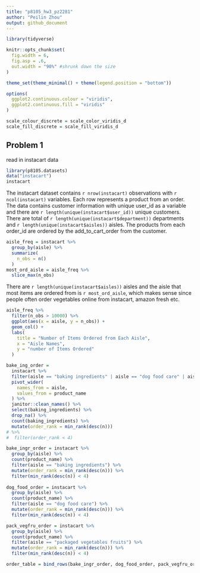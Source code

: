 ```yaml
---
title: "p8105_hw3_pz2281"
author: "Peilin Zhou"
output: github_document
---
```


```r
library(tidyverse)

knitr::opts_chunk$set(
  fig.width = 6,
  fig.asp = .6,
  out.width = "90%" #shrunk down the size 
)

theme_set(theme_minimal() + theme(legend.position = "bottom"))

options(
  ggplot2.continuous.colour = "viridis",
  ggplot2.continuous.fill = "viridis"
)

scale_colour_discrete = scale_color_viridis_d
scale_fill_discrete = scale_fill_viridis_d
```

## Problem 1
read in instacart data

```r
library(p8105.datasets)
data("instacart")
instacart
```

The instacart dataset contains `r nrow(instacart)` observations with `r ncol(instacart)` variables. Each row represents a product from an order. The data contains customer information with unique user_id as a variable and there are `r length(unique(instacart$user_id))` unique customers. There are total of `r length(unique(instacart$department))` departments and `r length(unique(instacart$aisles))` aisles. The products from each order_id are ordered by the add_to_cart_order from the customer.

```r
aisle_freq = instacart %>% 
  group_by(aisle) %>% 
  summarize(
    n_obs = n()
  )
most_ord_aisle = aisle_freq %>% 
  slice_max(n_obs)
```
There are `r length(unique(instacart$aisles))` aisles and the aisle that most items are ordered from is `r most_ord_aisle`, which makes sense since people often order vegetables online from instacart, amazon fresh etc.

```r
aisle_freq %>% 
  filter(n_obs > 10000) %>% 
  ggplot(aes(x = aisle, y = n_obs)) +
  geom_col() +
  labs(
    title = "Number of Items Ordered from Each Aisle",
    x = "Aisle Names",
    y = "number of Items Ordered"
  )
```

```r
bake_ing_order = 
  instacart %>% 
  filter(aisle == "baking ingredients" | aisle == "dog food care" | aisle == "packaged vegetables fruits") %>% 
  pivot_wider(
    names_from = aisle,
    values_from = product_name
  ) %>% 
  janitor::clean_names() %>% 
  select(baking_ingredients) %>% 
  drop_na() %>% 
  count(baking_ingredients) %>% 
  mutate(order_rank = min_rank(desc(n)))
# %>% 
#  filter(order_rank < 4)
```

```r
bake_ingr_order = instacart %>% 
  group_by(aisle) %>% 
  count(product_name) %>% 
  filter(aisle == "baking ingredients") %>% 
  mutate(order_rank = min_rank(desc(n))) %>% 
  filter(min_rank(desc(n)) < 4)
  
dog_food_order = instacart %>% 
  group_by(aisle) %>% 
  count(product_name) %>% 
  filter(aisle == "dog food care") %>% 
  mutate(order_rank = min_rank(desc(n))) %>% 
  filter(min_rank(desc(n)) < 4)

pack_vegfru_order = instacart %>% 
  group_by(aisle) %>% 
  count(product_name) %>% 
  filter(aisle == "packaged vegetables fruits") %>% 
  mutate(order_rank = min_rank(desc(n))) %>% 
  filter(min_rank(desc(n)) < 4)
```


```r
order_table = bind_rows(bake_ingr_order, dog_food_order, pack_vegfru_order)
```







